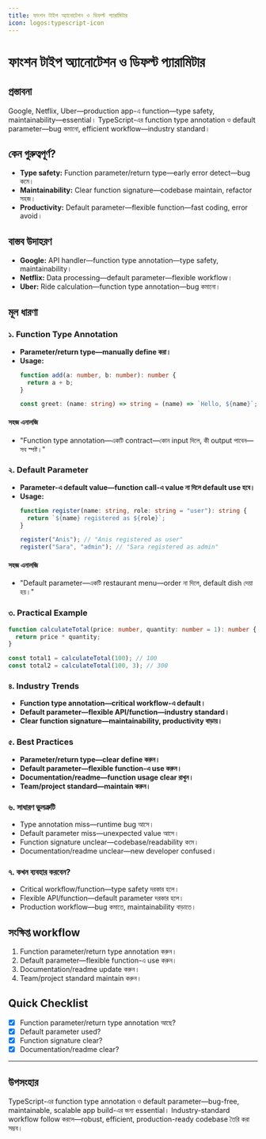 ```yaml
---
title: ফাংশন টাইপ অ্যানোটেশন ও ডিফল্ট প্যারামিটার
icon: logos:typescript-icon
---
```


# ফাংশন টাইপ অ্যানোটেশন ও ডিফল্ট প্যারামিটার

## প্রস্তাবনা

Google, Netflix, Uber—production app-এ function—type safety, maintainability—essential। TypeScript-এর function type annotation ও default parameter—bug কমানো, efficient workflow—industry standard।

## কেন গুরুত্বপূর্ণ?

- **Type safety:** Function parameter/return type—early error detect—bug কমে।
- **Maintainability:** Clear function signature—codebase maintain, refactor সহজ।
- **Productivity:** Default parameter—flexible function—fast coding, error avoid।

## বাস্তব উদাহরণ

- **Google:** API handler—function type annotation—type safety, maintainability।
- **Netflix:** Data processing—default parameter—flexible workflow।
- **Uber:** Ride calculation—function type annotation—bug কমানো।

## মূল ধারণা

### ১. Function Type Annotation

- **Parameter/return type—manually define করা।**
- **Usage:**
  ```typescript
  function add(a: number, b: number): number {
    return a + b;
  }

  const greet: (name: string) => string = (name) => `Hello, ${name}`;
  ```

#### সহজ এনালজি

- "Function type annotation—একটি contract—কোন input দিলে, কী output পাবেন—সব স্পষ্ট।"

### ২. Default Parameter

- **Parameter-এ default value—function call-এ value না দিলে default use হবে।**
- **Usage:**
  ```typescript
  function register(name: string, role: string = "user"): string {
    return `${name} registered as ${role}`;
  }

  register("Anis"); // "Anis registered as user"
  register("Sara", "admin"); // "Sara registered as admin"
  ```

#### সহজ এনালজি

- "Default parameter—একটি restaurant menu—order না দিলে, default dish দেয়া হয়।"

### ৩. Practical Example

```typescript
function calculateTotal(price: number, quantity: number = 1): number {
  return price * quantity;
}

const total1 = calculateTotal(100); // 100
const total2 = calculateTotal(100, 3); // 300
```

### ৪. Industry Trends

- **Function type annotation—critical workflow-এ default।**
- **Default parameter—flexible API/function—industry standard।**
- **Clear function signature—maintainability, productivity বাড়ায়।**

### ৫. Best Practices

- **Parameter/return type—clear define করুন।**
- **Default parameter—flexible function-এ use করুন।**
- **Documentation/readme—function usage clear রাখুন।**
- **Team/project standard—maintain করুন।**

### ৬. সাধারণ ভুলত্রুটি

- Type annotation miss—runtime bug আসে।
- Default parameter miss—unexpected value আসে।
- Function signature unclear—codebase/readability কমে।
- Documentation/readme unclear—new developer confused।

### ৭. কখন ব্যবহার করবেন?

- Critical workflow/function—type safety দরকার হলে।
- Flexible API/function—default parameter দরকার হলে।
- Production workflow—bug কমাতে, maintainability বাড়াতে।

## সংক্ষিপ্ত workflow

1. Function parameter/return type annotation করুন।
2. Default parameter—flexible function-এ use করুন।
3. Documentation/readme update করুন।
4. Team/project standard maintain করুন।

## Quick Checklist

- [x] Function parameter/return type annotation আছে?
- [x] Default parameter used?
- [x] Function signature clear?
- [x] Documentation/readme clear?

---

## উপসংহার

TypeScript-এর function type annotation ও default parameter—bug-free, maintainable, scalable app build-এর জন্য essential। Industry-standard workflow follow করলে—robust, efficient, production-ready codebase তৈরি করা সম্ভব।

